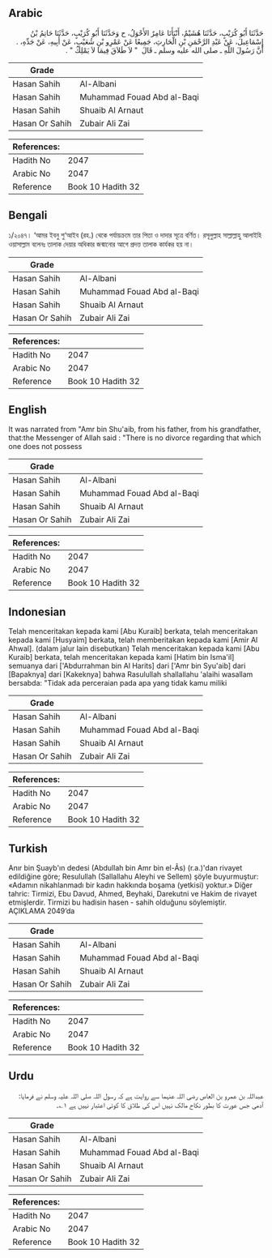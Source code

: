 ## Arabic


<div dir="rtl" lang="ar" style={{fontSize:'larger',backgroundColor:'#f8f9fa',padding:20}}>
حَدَّثَنَا أَبُو كُرَيْبٍ، حَدَّثَنَا هُشَيْمٌ، أَنْبَأَنَا عَامِرٌ الأَحْوَلُ، ح وَحَدَّثَنَا أَبُو كُرَيْبٍ، حَدَّثَنَا حَاتِمُ بْنُ إِسْمَاعِيلَ، عَنْ عَبْدِ الرَّحْمَنِ بْنِ الْحَارِثِ، جَمِيعًا عَنْ عَمْرِو بْنِ شُعَيْبٍ، عَنْ أَبِيهِ، عَنْ جَدِّهِ، ‏.‏ أَنَّ رَسُولَ اللَّهِ ـ صلى الله عليه وسلم ـ قَالَ ‏ "‏ لاَ طَلاَقَ فِيمَا لاَ يَمْلِكُ ‏"‏ ‏.‏
</div>
<div style={{backgroundColor:'#f8f9fa',padding:20, marginBottom: 10}}><table> <thead> <tr> <th>Grade</th> <th></th> </tr> </thead> <tbody> <tr><td>Hasan Sahih</td><td>Al-Albani</td></tr><tr><td>Hasan Sahih</td><td>Muhammad Fouad Abd al-Baqi</td></tr><tr><td>Hasan Sahih</td><td>Shuaib Al Arnaut</td></tr><tr><td>Hasan Or Sahih</td><td>Zubair Ali Zai</td></tr></tbody></table><table> <thead> <tr> <th>References:</th> <th></th> </tr> </thead> <tbody><tr><td>Hadith No</td><td>2047</td></tr><tr><td>Arabic No</td><td>2047</td></tr><tr><td>Reference</td><td>Book 10 Hadith 32</td></tr></tbody></table></div>

## Bengali


<div dir="ltr" lang="bn" style={{fontSize:'larger',backgroundColor:'#f8f9fa',padding:20}}>
১/২০৪৭। ‘আমর ইবনু শু‘আইব (রহ.) থেকে পর্যায়ক্রমে তার পিতা ও দাদার সূত্রে বর্ণিত। রসূলুল্লাহ সাল্লাল্লাহু আলাইহি ওয়াসাল্লাম বলেনঃ তালাক দেয়ার অধিকার জন্মানোর আগে প্রদত্ত তালাক কার্যকর হয় না।
</div>
<div style={{backgroundColor:'#f8f9fa',padding:20, marginBottom: 10}}><table> <thead> <tr> <th>Grade</th> <th></th> </tr> </thead> <tbody> <tr><td>Hasan Sahih</td><td>Al-Albani</td></tr><tr><td>Hasan Sahih</td><td>Muhammad Fouad Abd al-Baqi</td></tr><tr><td>Hasan Sahih</td><td>Shuaib Al Arnaut</td></tr><tr><td>Hasan Or Sahih</td><td>Zubair Ali Zai</td></tr></tbody></table><table> <thead> <tr> <th>References:</th> <th></th> </tr> </thead> <tbody><tr><td>Hadith No</td><td>2047</td></tr><tr><td>Arabic No</td><td>2047</td></tr><tr><td>Reference</td><td>Book 10 Hadith 32</td></tr></tbody></table></div>

## English


<div dir="ltr" lang="en" style={{fontSize:'larger',backgroundColor:'#f8f9fa',padding:20}}>
It was narrated from "Amr bin Shu'aib, from his father, from his grandfather, that:the Messenger of Allah said : "There is no divorce regarding that which one does not possess
</div>
<div style={{backgroundColor:'#f8f9fa',padding:20, marginBottom: 10}}><table> <thead> <tr> <th>Grade</th> <th></th> </tr> </thead> <tbody> <tr><td>Hasan Sahih</td><td>Al-Albani</td></tr><tr><td>Hasan Sahih</td><td>Muhammad Fouad Abd al-Baqi</td></tr><tr><td>Hasan Sahih</td><td>Shuaib Al Arnaut</td></tr><tr><td>Hasan Or Sahih</td><td>Zubair Ali Zai</td></tr></tbody></table><table> <thead> <tr> <th>References:</th> <th></th> </tr> </thead> <tbody><tr><td>Hadith No</td><td>2047</td></tr><tr><td>Arabic No</td><td>2047</td></tr><tr><td>Reference</td><td>Book 10 Hadith 32</td></tr></tbody></table></div>

## Indonesian


<div dir="ltr" lang="id" style={{fontSize:'larger',backgroundColor:'#f8f9fa',padding:20}}>
Telah menceritakan kepada kami [Abu Kuraib] berkata, telah menceritakan kepada kami [Husyaim] berkata, telah memberitakan kepada kami [Amir Al Ahwal]. (dalam jalur lain disebutkan) Telah menceritakan kepada kami [Abu Kuraib] berkata, telah menceritakan kepada kami [Hatim bin Isma'il] semuanya dari ['Abdurrahman bin Al Harits] dari ['Amr bin Syu'aib] dari [Bapaknya] dari [Kakeknya] bahwa Rasulullah shallallahu 'alaihi wasallam bersabda: "Tidak ada perceraian pada apa yang tidak kamu miliki
</div>
<div style={{backgroundColor:'#f8f9fa',padding:20, marginBottom: 10}}><table> <thead> <tr> <th>Grade</th> <th></th> </tr> </thead> <tbody> <tr><td>Hasan Sahih</td><td>Al-Albani</td></tr><tr><td>Hasan Sahih</td><td>Muhammad Fouad Abd al-Baqi</td></tr><tr><td>Hasan Sahih</td><td>Shuaib Al Arnaut</td></tr><tr><td>Hasan Or Sahih</td><td>Zubair Ali Zai</td></tr></tbody></table><table> <thead> <tr> <th>References:</th> <th></th> </tr> </thead> <tbody><tr><td>Hadith No</td><td>2047</td></tr><tr><td>Arabic No</td><td>2047</td></tr><tr><td>Reference</td><td>Book 10 Hadith 32</td></tr></tbody></table></div>

## Turkish


<div dir="ltr" lang="tr" style={{fontSize:'larger',backgroundColor:'#f8f9fa',padding:20}}>
Anır bin Şuayb'ın dedesi (Abdullah bin Amr bin el-Âs) (r.a.)'dan rivayet edildiğine göre; Resulullah (Sallallahu Aleyhi ve Sellem) şöyle buyurmuştur: «Adamın nikahlanmadı bir kadın hakkında boşama (yetkisi) yoktur.» Diğer tahric: Tirmizi, Ebu Davud, Ahmed, Beyhaki, Darekutni ve Hakim de rivayet etmişlerdir. Tirmizi bu hadisin hasen - sahih olduğunu söylemiştir. AÇIKLAMA 2049’da
</div>
<div style={{backgroundColor:'#f8f9fa',padding:20, marginBottom: 10}}><table> <thead> <tr> <th>Grade</th> <th></th> </tr> </thead> <tbody> <tr><td>Hasan Sahih</td><td>Al-Albani</td></tr><tr><td>Hasan Sahih</td><td>Muhammad Fouad Abd al-Baqi</td></tr><tr><td>Hasan Sahih</td><td>Shuaib Al Arnaut</td></tr><tr><td>Hasan Or Sahih</td><td>Zubair Ali Zai</td></tr></tbody></table><table> <thead> <tr> <th>References:</th> <th></th> </tr> </thead> <tbody><tr><td>Hadith No</td><td>2047</td></tr><tr><td>Arabic No</td><td>2047</td></tr><tr><td>Reference</td><td>Book 10 Hadith 32</td></tr></tbody></table></div>

## Urdu


<div dir="rtl" lang="ur" style={{fontSize:'larger',backgroundColor:'#f8f9fa',padding:20}}>
عبداللہ بن عمرو بن العاص رضی اللہ عنہما سے روایت ہے کہ رسول اللہ صلی اللہ علیہ وسلم نے فرمایا: آدمی جس عورت کا بطور نکاح مالک نہیں اس کی طلاق کا کوئی اعتبار نہیں ہے ۱؎۔
</div>
<div style={{backgroundColor:'#f8f9fa',padding:20, marginBottom: 10}}><table> <thead> <tr> <th>Grade</th> <th></th> </tr> </thead> <tbody> <tr><td>Hasan Sahih</td><td>Al-Albani</td></tr><tr><td>Hasan Sahih</td><td>Muhammad Fouad Abd al-Baqi</td></tr><tr><td>Hasan Sahih</td><td>Shuaib Al Arnaut</td></tr><tr><td>Hasan Or Sahih</td><td>Zubair Ali Zai</td></tr></tbody></table><table> <thead> <tr> <th>References:</th> <th></th> </tr> </thead> <tbody><tr><td>Hadith No</td><td>2047</td></tr><tr><td>Arabic No</td><td>2047</td></tr><tr><td>Reference</td><td>Book 10 Hadith 32</td></tr></tbody></table></div>